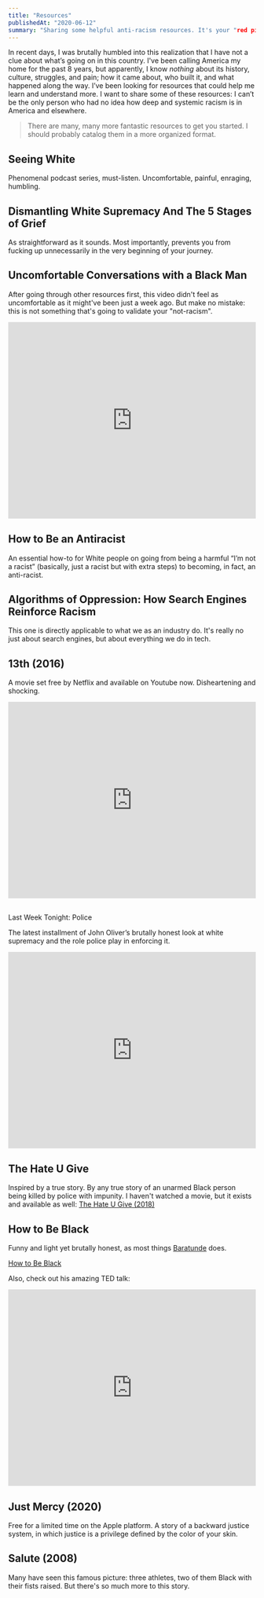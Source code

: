 ```yaml
---
title: "Resources"
publishedAt: "2020-06-12"
summary: "Sharing some helpful anti-racism resources. It's your "red pill": learn the truth, and after this, there is no turning back or choose a life of deliberate, aggressive ignorance."
---
```


In recent days, I was brutally humbled into this realization that I have not a clue about what’s going on in this country. I've been calling America my home for the past 8 years, but apparently, I know _nothing_ about its history, culture, struggles, and pain; how it came about, who built it, and what happened along the way. I’ve been looking for resources that could help me learn and understand more. I want to share some of these resources: I can’t be the only person who had no idea how deep and systemic racism is in America and elsewhere.

> There are many, many more fantastic resources to get you started. I should probably catalog them in a more organized format.

## Seeing White

Phenomenal podcast series, must-listen. Uncomfortable, painful, enraging, humbling.



## Dismantling White Supremacy And The 5 Stages of Grief

As straightforward as it sounds. Most importantly, prevents you from fucking up unnecessarily in the very beginning of your journey.



## Uncomfortable Conversations with a Black Man

After going through other resources first, this video didn't feel as uncomfortable as it might've been just a week ago. But make no mistake: this is not something that's going to validate your "not-racism".

<iframe width="100%" height="400" src="https://www.youtube.com/embed/h8jUA7JBkF4" frameBorder="0" allow="encrypted-media; picture-in-picture"></iframe>

## How to Be an Antiracist

An essential how-to for White people on going from being a harmful “I’m not a racist” (basically, just a racist but with extra steps) to becoming, in fact, an anti-racist.

## Algorithms of Oppression: How Search Engines Reinforce Racism

This one is directly applicable to what we as an industry do. It's really no just about search engines, but about everything we do in tech.



## 13th (2016)

A movie set free by Netflix and available on Youtube now. Disheartening and shocking.

<iframe width="100%" height="400" src="https://www.youtube.com/embed/krfcq5pF8u8" frameBorder="0" allow="encrypted-media; picture-in-picture" ></iframe>

##   
Last Week Tonight: Police

The latest installment of John Oliver’s brutally honest look at white supremacy and the role police play in enforcing it.

<iframe width="100%" height="400" src="https://www.youtube.com/embed/Wf4cea5oObY" frameBorder="0" allow="encrypted-media; picture-in-picture" ></iframe>

## The Hate U Give

Inspired by a true story. By any true story of an unarmed Black person being killed by police with impunity. I haven't watched a movie, but it exists and available as well: [The Hate U Give (2018)](https://www.youtube.com/watch?v=NXy0H-EZR5s)



## How to Be Black

Funny and light yet brutally honest, as most things [Baratunde](https://www.baratunde.com/) does.

[How to Be Black](https://bookshop.org/books/how-to-be-black/9780062003225?aid=8136)

Also, check out his amazing TED talk:

<iframe width="100%" height="400" src="https://www.youtube.com/embed/RZgkjEdMbSw" frameBorder="0" allow="encrypted-media; picture-in-picture" ></iframe>

## Just Mercy (2020)

Free for a limited time on the Apple platform. A story of a backward justice system, in which justice is a privilege defined by the color of your skin.



## Salute (2008)

Many have seen this famous picture: three athletes, two of them Black with their fists raised. But there's so much more to this story.
